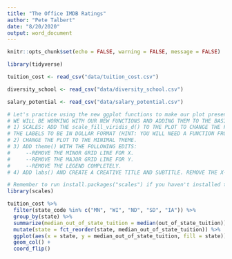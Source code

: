 ```yaml
---
title: "The Office IMDB Ratings"
author: "Pete Talbert"
date: "8/20/2020"
output: word_document
---
```


```r
knitr::opts_chunk$set(echo = FALSE, warning = FALSE, message = FALSE)

library(tidyverse)

tuition_cost <- read_csv("data/tuition_cost.csv")

diversity_school <- read_csv("data/diversity_school.csv")

salary_potential <- read_csv("data/salary_potential.csv")


```

```r
# Let's practice using the new ggplot functions to make our plot presentation-ready! -----------------------------------
# WE WILL BE WORKING WITH OUR NEW FUNCTIONS AND ADDING THEM TO THE BASIC PLOT BELOW.
# 1) SCALES: ADD THE scale_fill_viridis_d() TO THE PLOT TO CHANGE THE FILL COLORS. ADD scale_y_continuous() TO THE PLOT IN ORDER TO CHANGE
# THE LABELS TO BE IN DOLLAR FORMAT (HINT: YOU WILL NEED A FUNCTION FROM THE scales PACKAGE.)
# 2) CHANGE THE PLOT TO THE MINIMAL THEME.
# 3) ADD theme() WITH THE FOLLOWING EDITS:
#     --REMOVE THE MINOR GRID LINE FOR X.
#     --REMOVE THE MAJOR GRID LINE FOR Y.
#     --REMOVE THE LEGEND COMPLETELY.
# 4) ADD labs() AND CREATE A CREATIVE TITLE AND SUBTITLE. REMOVE THE X- AND Y-AXIS LABELS IF YOU WANT.
```

```r
# Remember to run install.packages("scales") if you haven't installed the scales package before.
library(scales)

tuition_cost %>%
  filter(state_code %in% c("MN", "WI", "ND", "SD", "IA")) %>% 
  group_by(state) %>% 
  summarize(median_out_of_state_tuition = median(out_of_state_tuition)) %>% 
  mutate(state = fct_reorder(state, median_out_of_state_tuition)) %>% 
  ggplot(aes(x = state, y = median_out_of_state_tuition, fill = state)) +
  geom_col() + 
  coord_flip()
```

